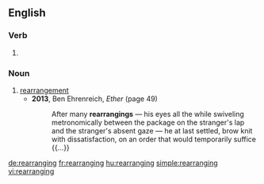 ==English==

===Verb===
{{head|en|present participle}}

# {{present participle of|rearrange|lang=en}}

===Noun===
{{en-noun}}

# [[rearrangement]]
#* '''2013''', Ben Ehrenreich, ''Ether'' (page 49)
#*: After many '''rearrangings''' — his eyes all the while swiveling metronomically between the package on the stranger's lap and the stranger's absent gaze — he at last settled, brow knit with dissatisfaction, on an order that would temporarily suffice {{...}}

[[de:rearranging]]
[[fr:rearranging]]
[[hu:rearranging]]
[[simple:rearranging]]
[[vi:rearranging]]